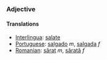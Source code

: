===Adjective===
====Translations====
*[[Interlingua]]: [[salate]]
*[[Portuguese]]: [[salgado]] ''m'', [[salgada]] ''f''
*[[Romanian]]: [[sărat]] ''m'', [[sărată]] ''f''